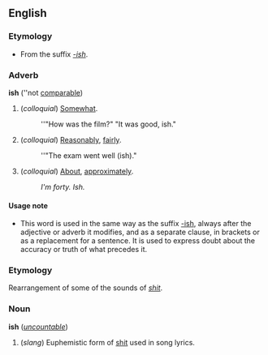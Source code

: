 ==English==
===Etymology===
*From the suffix ''[[-ish]]''.

===Adverb===
'''ish''' (''not [[comparable]])

#(''colloquial'') [[Somewhat]].
#:''"How was the film?" "It was good, ish."
#(''colloquial'') [[Reasonably]], [[fairly]].
#:''"The exam went well (ish)."
#(''colloquial'') [[About]], [[approximately]].
#:''I'm forty.  Ish.''

====Usage note====
*This word is used in the same way as the suffix [[-ish]], always after the adjective or adverb it modifies, and as a separate clause, in brackets or as a replacement for a sentence.  It is used to express doubt about the accuracy or truth of what precedes it.

===Etymology===
Rearrangement of some of the sounds of ''[[shit]]''.

===Noun===
'''ish''' (''[[uncountable]]'')

#(''slang'') Euphemistic form of [[shit]] used in song lyrics.